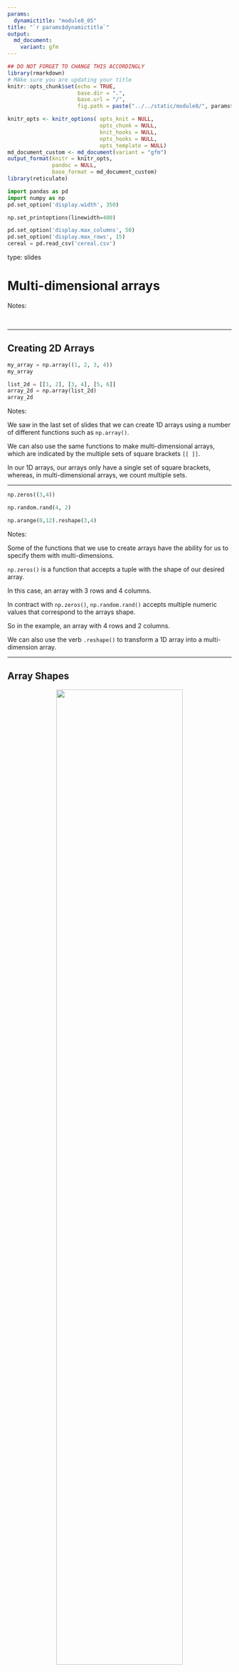 ---
params:
  dynamictitle: "module8_05"
title: "`r params$dynamictitle`"
output: 
  md_document:
    variant: gfm
---


```{r setup, include=FALSE}
## DO NOT FORGET TO CHANGE THIS ACCORDINGLY 
library(rmarkdown)
# MAke sure you are updating your title 
knitr::opts_chunk$set(echo = TRUE,
                      base.dir = ".", 
                      base.url = "/",
                      fig.path = paste("../../static/module8/", params$dynamictitle,"/", sep = ""))

knitr_opts <- knitr_options( opts_knit = NULL,
                             opts_chunk = NULL,
                             knit_hooks = NULL,
                             opts_hooks = NULL,
                             opts_template = NULL)
md_document_custom <- md_document(variant = "gfm")
output_format(knitr = knitr_opts,
              pandoc = NULL,
              base_format = md_document_custom)
library(reticulate)

```


```{python include=FALSE}
import pandas as pd
import numpy as np
pd.set_option('display.width', 350)

np.set_printoptions(linewidth=400)

pd.set_option('display.max_columns', 50)
pd.set_option('display.max_rows', 15)
cereal = pd.read_csv('cereal.csv')
```


type: slides

# Multi-dimensional arrays 

Notes: 

<br>

---

## Creating 2D Arrays


```{python}
my_array = np.array((1, 2, 3, 4))
my_array
```



```{python}
list_2d = [[1, 2], [3, 4], [5, 6]]
array_2d = np.array(list_2d)
array_2d
```


Notes:

We saw in the last set of slides that we can create 1D arrays using a number of different functions such as `np.array()`.

We can also use the same functions to make multi-dimensional arrays, which are indicated by the multiple sets of square brackets `[[ ]]`.

In our 1D arrays, our arrays only have a single set of square brackets, whereas, in multi-dimensional arrays, we count multiple sets. 

---

```{python}
np.zeros((3,4))
```


```{python}
np.random.rand(4, 2) 
```



```{python}
np.arange(0,12).reshape(3,4)
```

Notes: 

Some of the functions that we use to create arrays have the ability for us to specify them with multi-dimensions.

`np.zeros()` is a function that accepts a tuple with the shape of our desired array. 

In this case, an array with 3 rows and 4 columns.

In contract with `np.zeros()`, `np.random.rand()` accepts multiple numeric values that correspond to the arrays shape. 

So in the example, an array with 4 rows and 2 columns. 

We can also use the verb `.reshape()` to transform a 1D array into a multi-dimension array. 

---

## Array Shapes 

<center><img src='/module8/arrays2.png' width="75%"></center>

- `.ndim`
- `.shape`
- `.size`

Notes: 

We saw how to make multi-dimensional arrays, but the dimension is quite different than what the shape of an array is.

Here are three main array nouns we need to know to understand the characteristics of an array:

- `.ndim`: the number of dimensions of an array

- `.shape`: the number of elements in each dimension (like calling `len()` on each dimension)

- `.size`: the total number of elements in an array (i.e., the product of `.shape`)

---



```{python}
array1 = np.ones(4)
array1
```

```{python}
array1.ndim
```


```{python}
array1.shape
```
 
```{python}
array1.size
```


Notes: 

`array1` is an example of a 1d array.

We can use `.ndim` to check the number of dimensions, and just as we suspected, it is 1.

We use `.shape` to find the number of elements in each dimension.

This returns a tuple with only 1 value, which represents the 1 dimension. This value gives the number of elements in the dimension.

Finally, `.size` will return the ***total*** number of values in the array. 

---


```{python}
array_2d = np.ones((3, 2))
array_2d
```



```{python}
array_2d.ndim
```

```{python}
array_2d.shape
```

```{python}
array_2d.size
```

Notes: 

Let's try this again with a 2d array. 

We can confirm the number of dimensions with `ndim`.

Here we have a 2-dimensional array as expected.

The shape of the array now consists of two elements, one for each dimension.

The size is the product of the values in `.shape`.


---

```{python}
array_2d.shape
```


```{python}
len(array_2d.shape)
```


```{python}
np.prod(array_2d.shape)
```

Notes: 

If we have the `.shape` of the array, we can get both the `.ndim` of the array with `len()`,

as well as the size by taking the product of the elements. 

---

## Indexing and Slicing 2D arrays 


```{python}
arr2 = np.arange(0,12).reshape(3,4)
arr2
```


```{python}
arr2[1, 2]
```


```{python}
arr2[1][2]
```

Notes: 

Slicing 2D arrays can be compared to slicing pandas dataframes (without the `.iloc[]`). 

Let's say we want to select `6`. It's located in row 1 and column 2 (remember that the index includes 0). 

We could also do the same thing by putting the row and column index in separate square brackets, but it's not recommended. 

---

```{python echo=FALSE}
arr2
```


```{python}
arr2[2]
```


```{python}
arr2[:,2]
```

```{python}
arr2[:2,1:]
```

Notes: 

If we want a complete row of the array, we can specify with a single number.

Here, we select the last row at index 2 that has the elements 8, 9, 10, and 11. 

If we only want a single column, we can use the same syntax we used with `.iloc[]`.

This code selects the column at index 2, with the values 2, 6, and 10.

We can obtain specific slices by using a colon as well.

If we only wanted the first 2 rows and the last 3 columns, we could do the following.

---

```{python echo=FALSE}
arr2
```


```{python}
arr2.T
```


```{python}

arr2[1,1] = 77777
arr2
```

Notes:

If we want to <a href=" https://en.wikipedia.org/wiki/Transpose" target="_blank">***transpose***</a> our array we can use the verb, `.T`.

This converts the columns to rows and the columns to rows. 

We can replace values in an array by specifying the element we wish to replace in square brackets on the left side of the assignment operator and our new desired value on the right of it. 

Here we can see that that value 5, was replaced with 77,777. 

---

# Let’s apply what we learned!

Notes: 

<br>

